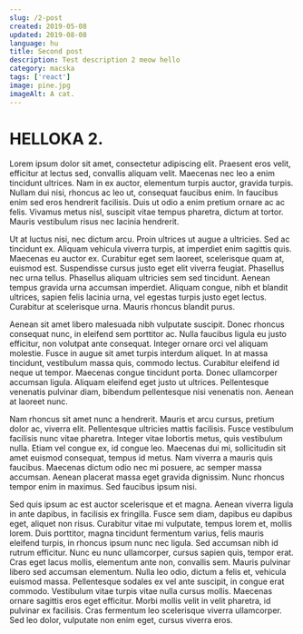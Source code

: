 ```yaml
---
slug: /2-post
created: 2019-05-08
updated: 2019-08-08
language: hu
title: Second post
description: Test description 2 meow hello
category: macska
tags: ['react']
image: pine.jpg
imageAlt: A cat.
---
```


# HELLOKA 2.

Lorem ipsum dolor sit amet, consectetur adipiscing elit. Praesent eros velit, efficitur at lectus sed, convallis aliquam velit. Maecenas nec leo a enim tincidunt ultrices. Nam in ex auctor, elementum turpis auctor, gravida turpis. Nullam dui nisi, rhoncus ac leo ut, consequat faucibus enim. In faucibus enim sed eros hendrerit facilisis. Duis ut odio a enim pretium ornare ac ac felis. Vivamus metus nisl, suscipit vitae tempus pharetra, dictum at tortor. Mauris vestibulum risus nec lacinia hendrerit.

Ut at luctus nisi, nec dictum arcu. Proin ultrices ut augue a ultricies. Sed ac tincidunt ex. Aliquam vehicula viverra turpis, at imperdiet enim sagittis quis. Maecenas eu auctor ex. Curabitur eget sem laoreet, scelerisque quam at, euismod est. Suspendisse cursus justo eget elit viverra feugiat. Phasellus nec urna tellus. Phasellus aliquam ultricies sem sed tincidunt. Aenean tempus gravida urna accumsan imperdiet. Aliquam congue, nibh et blandit ultrices, sapien felis lacinia urna, vel egestas turpis justo eget lectus. Curabitur at scelerisque urna. Mauris rhoncus blandit purus.

Aenean sit amet libero malesuada nibh vulputate suscipit. Donec rhoncus consequat nunc, in eleifend sem porttitor ac. Nulla faucibus ligula eu justo efficitur, non volutpat ante consequat. Integer ornare orci vel aliquam molestie. Fusce in augue sit amet turpis interdum aliquet. In at massa tincidunt, vestibulum massa quis, commodo lectus. Curabitur eleifend id neque ut tempor. Maecenas congue tincidunt porta. Donec ullamcorper accumsan ligula. Aliquam eleifend eget justo ut ultrices. Pellentesque venenatis pulvinar diam, bibendum pellentesque nisi venenatis non. Aenean at laoreet nunc.

Nam rhoncus sit amet nunc a hendrerit. Mauris et arcu cursus, pretium dolor ac, viverra elit. Pellentesque ultricies mattis facilisis. Fusce vestibulum facilisis nunc vitae pharetra. Integer vitae lobortis metus, quis vestibulum nulla. Etiam vel congue ex, id congue leo. Maecenas dui mi, sollicitudin sit amet euismod consequat, tempus id metus. Nam viverra a mauris quis faucibus. Maecenas dictum odio nec mi posuere, ac semper massa accumsan. Aenean placerat massa eget gravida dignissim. Nunc rhoncus tempor enim in maximus. Sed faucibus ipsum nisi.

Sed quis ipsum ac est auctor scelerisque et et magna. Aenean viverra ligula in ante dapibus, in facilisis ex fringilla. Fusce sem diam, dapibus eu dapibus eget, aliquet non risus. Curabitur vitae mi vulputate, tempus lorem et, mollis lorem. Duis porttitor, magna tincidunt fermentum varius, felis mauris eleifend turpis, in rhoncus ipsum nunc nec ligula. Sed accumsan nibh id rutrum efficitur. Nunc eu nunc ullamcorper, cursus sapien quis, tempor erat. Cras eget lacus mollis, elementum ante non, convallis sem. Mauris pulvinar libero sed accumsan elementum. Nulla leo odio, dictum a felis et, vehicula euismod massa. Pellentesque sodales ex vel ante suscipit, in congue erat commodo. Vestibulum vitae turpis vitae nulla cursus mollis. Maecenas ornare sagittis eros eget efficitur. Morbi mollis velit in velit pharetra, id pulvinar ex facilisis. Cras fermentum leo scelerisque viverra ullamcorper. Sed leo dolor, vulputate non enim eget, cursus viverra eros.
